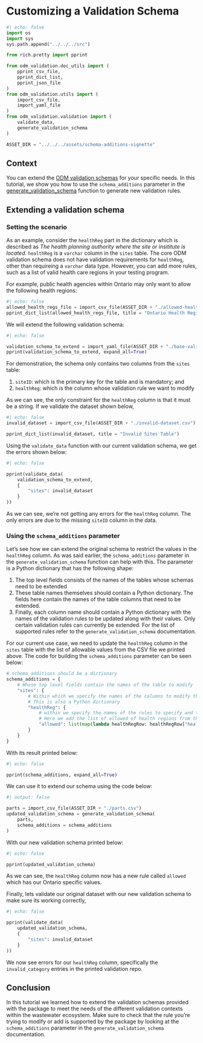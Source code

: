 # Customizing a Validation Schema

```python
#| echo: false
import os
import sys
sys.path.append("../../../src")

from rich.pretty import pprint

from odm_validation.doc_utils import (
    pprint_csv_file,
    pprint_dict_list,
    pprint_json_file
)
from odm_validation.utils import (
    import_csv_file,
    import_yaml_file
)
from odm_validation.validation import (
    validate_data,
    generate_validation_schema
)

ASSET_DIR = "../../../assets/schema-additions-vignette"
```

## Context

You can extend the [ODM validation schemas](../../../assets/validation-schemas/) for your specific needs. In this tutorial, we show you how to use the `schema_additions` parameter in the [generate_validation_schema](../../specs/generate-validation-schema.md) function to generate new validation rules.

## Extending a validation schema

### Setting the scenario

As an example, consider the `healthReg` part in the dictionary which is described as *The health planning authority where the site or insititute is located*. `healthReg` is a `varchar` column in the `sites` table. The core ODM validation schema does not have validation requirements for `healthReg`, other than requireing a `varchar` data type. However, you can add more rules, such as a list of valid health care regions in your testing program. 

For example, public health agencies within Ontario may only want to allow the following health regions:

```python
#| echo: false
allowed_health_regs_file = import_csv_file(ASSET_DIR + "./allowed-health-regs.csv")
pprint_dict_list(allowed_health_regs_file, title = "Ontario Health Regions")
```

We will extend the following validation schema:

```python
#| echo: false

validation_schema_to_extend = import_yaml_file(ASSET_DIR + "./base-validation-schema.yml")
pprint(validation_schema_to_extend, expand_all=True)
```

For demonstration, the schema only contains two columns from the `sites` table:

1. `siteID`: which is the primary key for the table and is mandatory; and
2. `healthReg`: which is the column whose validation rule we want to modify

As we can see, the only constraint for the `healthReg` column is that it must be a string. If we validate the dataset shown below,

```python
#| echo: false
invalid_dataset = import_csv_file(ASSET_DIR + "./invalid-dataset.csv")

pprint_dict_list(invalid_dataset, title = "Invalid Sites Table")
```

Using the `validate_data` function with our current validation schema, we get the errors shown below:

```python
#| echo: false

pprint(validate_data(
    validation_schema_to_extend,
    {
        "sites": invalid_dataset
    }
))
```

As we can see, we're not getting any errors for the `healthReg` column. The only errors are due to the missing `siteID` column in the data.

### Using the `schema_additions` parameter

Let's see how we can extend the original schema to restrict the values in the `healthReg` column. As was said earlier, the `schema_additions` parameter in the `generate_validation_schema` function can help with this. The parameter is a Python dictionary that has the following shape:

1. The top level fields consists of the names of the tables whose schemas need to be extended
2. These table names themselves should contain a Python dictionary. The fields here contain the names of the table columns that need to be extended.
3. Finally, each column name should contain a Python dictionary with the names of the validation rules to be updated along with their values. Only certain validation rules can currently be extended. For the list of supported rules refer to the `generate_validation_schema` documentation.

For our current use case, we need to update the `healthReg` column in the `sites` table with the list of allowable values from the CSV file we printed above. The code for building the `schema_additions` parameter can be seen below:

```python
# schema_additions should be a dictionary
schema_additions = {
    # Whose top level fields contain the names of the table to modify
    "sites": {
        # Within which we specify the names of the columns to modify that belong to that table
        # This is also a Python dictionary
        "healthReg": {
            # within we specify the names of the rules to specify and their values
            # Here we add the list of allowed of health regions from the CSV file as a string
            "allowed": list(map(lambda healthRegRow: healthRegRow["healthReg"], allowed_health_regs_file))
        }
    }
}
```

With its result printed below:

```python
#| echo: false

pprint(schema_additions, expand_all=True)
```

We can use it to extend our schema using the code below:

```python
#| output: false

parts = import_csv_file(ASSET_DIR + "./parts.csv")
updated_validation_schema = generate_validation_schema(
    parts,
    schema_additions = schema_additions
)
```

With our new validation schema printed below:

```python
#| echo: false

pprint(updated_validation_schema)
```

As we can see, the `healthReg` column now has a new rule called `allowed` which has our Ontario specific values. 

Finally, lets validate our original dataset with our new validation schema to make sure its working correctly,

```python
#| echo: false

pprint(validate_data(
    updated_validation_schema,
    {
        "sites": invalid_dataset
    }
))
```

We now see errors for our `healthReg` column, specifically the `invalid_category` entries in the printed validation repo.

## Conclusion

In this tutorial we learned how to extend the validation schemas provided with the package to meet the needs of the different validation contexts within the wastewater ecosystem. Make sure to check that the rule you're trying to modify or add is supported by the package by looking at the `schema_additions` parameter in the `generate_validation_schema` documentation.